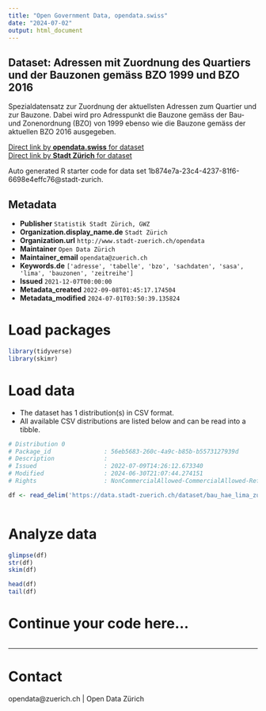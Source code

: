 ```yaml
---
title: "Open Government Data, opendata.swiss"
date: "2024-07-02"
output: html_document
---
```


## Dataset: Adressen mit Zuordnung des Quartiers und der Bauzonen gemäss BZO 1999 und BZO 2016


Spezialdatensatz zur Zuordnung der aktuellsten Adressen zum Quartier und zur Bauzone. Dabei wird pro Adresspunkt die Bauzone gemäss der Bau- und Zonenordnung (BZO) von 1999 ebenso wie die Bauzone gemäss der aktuellen BZO 2016 ausgegeben.



[Direct link by **opendata.swiss** for dataset](https://opendata.swiss/de/dataset/adressen-mit-zuordnung-des-quartiers-und-der-bauzonen-gemass-bzo-1999-und-bzo-20161)<br>
[Direct link by **Stadt Zürich** for dataset](https://data.stadt-zuerich.ch/dataset/bau_hae_lima_zuordnung_adr_quartier_bzo16_bzo99_od5143)

Auto generated R starter code for data set 1b874e7a-23c4-4237-81f6-6698e4effc76@stadt-zurich.

## Metadata

- **Publisher** `Statistik Stadt Zürich, GWZ`
- **Organization.display_name.de** `Stadt Zürich`
- **Organization.url** `http://www.stadt-zuerich.ch/opendata`
- **Maintainer** `Open Data Zürich`
- **Maintainer_email** `opendata@zuerich.ch`
- **Keywords.de** `['adresse', 'tabelle', 'bzo', 'sachdaten', 'sasa', 'lima', 'bauzonen', 'zeitreihe']`
- **Issued** `2021-12-07T00:00:00`
- **Metadata_created** `2022-09-08T01:45:17.174504`
- **Metadata_modified** `2024-07-01T03:50:39.135824`


# Load packages

```r

library(tidyverse)
library(skimr)

```

# Load data

-   The dataset has 1 distribution(s) in CSV format.
-   All available CSV distributions are listed below and can be read into a tibble.

```r

# Distribution 0
# Package_id               : 56eb5683-260c-4a9c-b85b-b5573127939d
# Description              : 
# Issued                   : 2022-07-09T14:26:12.673340
# Modified                 : 2024-06-30T21:07:44.274151
# Rights                   : NonCommercialAllowed-CommercialAllowed-ReferenceNotRequired

df <- read_delim('https://data.stadt-zuerich.ch/dataset/bau_hae_lima_zuordnung_adr_quartier_bzo16_bzo99_od5143/download/BAU514OD5143.csv')



```

# Analyze data

```r

glimpse(df)
str(df)
skim(df)

head(df)
tail(df)

```

# Continue your code here...

```r

```

------------------------------------------------------------------------

# Contact

opendata@zuerich.ch | Open Data Zürich
